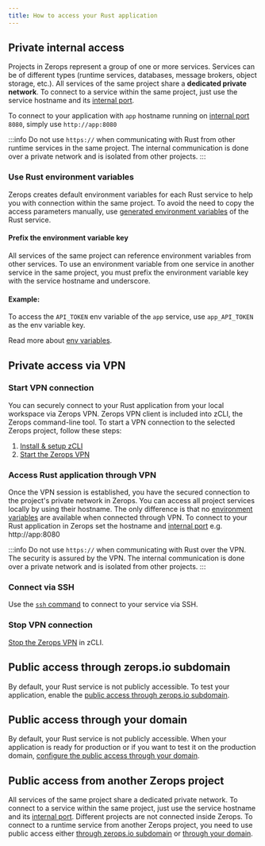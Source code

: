 ```yaml
---
title: How to access your Rust application
---
```


## Private internal access

Projects in Zerops represent a group of one or more services.
Services can be of different types (runtime services, databases, message brokers, object storage, etc.). All services of the same project share a **dedicated private network**. To connect to a service within the same project, just use the service hostname and its [internal port](/rust/how-to/build-pipeline#ports).

To connect to your application with `app` hostname running on [internal port](/rust/how-to/build-pipeline#ports) `8080`, simply use `http://app:8080`

:::info
Do not use <code>https://</code> when communicating with Rust from other runtime services in the same project. The internal communication is done over a private network and is isolated from other projects.
:::

### Use Rust environment variables

Zerops creates default environment variables for each Rust service to help you with connection within the same project. To avoid the need to copy the access parameters manually, use [generated environment variables](/rust/how-to/env-variables#generated-env-variables) of the Rust service.

#### Prefix the environment variable key

All services of the same project can reference environment variables from other services. To use an environment variable from one service in another service in the same project, you must prefix the environment variable key with the service hostname and underscore.

#### Example:

To access the `API_TOKEN` env variable of the `app` service, use `app_API_TOKEN` as the env variable key.

Read more about [env variables](/rust/how-to/env-variables).

## Private access via VPN

### Start VPN connection

You can securely connect to your Rust application from your local workspace via Zerops VPN. Zerops VPN client is included into zCLI, the Zerops command-line tool. To start a VPN connection to the selected Zerops project, follow these steps:

1. [Install & setup zCLI](/references/cli)
2. [Start the Zerops VPN](/references/vpn#start-the-vpn)

### Access Rust application through VPN

Once the VPN session is established, you have the secured connection to the project's private network in Zerops. You can access all project services locally by using their hostname. The only difference is that no [environment variables](/rust/how-to/env-variables) are available when connected through VPN. To connect to your Rust application in Zerops set the hostname and [internal port](/rust/how-to/build-pipeline#ports) e.g. http://app:8080

:::info
Do not use <code>https://</code> when communicating with Rust over the VPN. The security is assured by the VPN. The internal communication is done over a private network and is isolated from other projects.
:::

### Connect via SSH

Use the <a href="/references/ssh"><code>ssh</code> command</a> to connect to your service via SSH.

### Stop VPN connection

[Stop the Zerops VPN](/references/vpn#stop-the-vpn) in zCLI.

## Public access through zerops.io subdomain

By default, your Rust service is not publicly accessible. To test your application, enable the [public access through zerops.io subdomain](/features/access#public-access-through-zeropsio-subdomain).

## Public access through your domain

By default, your Rust service is not publicly accessible. When your application is ready for production or if you want to test it on the production domain, [configure the public access through your domain](/features/access#public-access-through-your-domain).

## Public access from another Zerops project

All services of the same project share a dedicated private network. To connect to a service within the same project, just use the service hostname and its [internal port](/rust/how-to/build-pipeline#ports). Different projects are not connected inside Zerops. To connect to a runtime service from another Zerops project, you need to use public access either [through zerops.io subdomain](/features/access#public-access-through-zeropsio-subdomain) or [through your domain](/features/access#public-access-through-your-domain).

